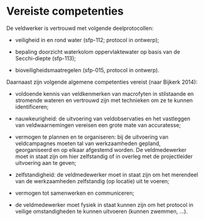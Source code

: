 # Vereiste competenties

```{=html}
<!--
Omschrijving van de basiskennis (bv. kennis van bepaalde soorten) en vaardigheden (bv. bepaalde apparatuur kunnen bedienen), die de gebruiker van het protocol moet hebben om het protocol op een gepaste manier te kunnen uitvoeren.
Eventueel kan er verwezen worden naar bepaalde opleidingen.

sfp-113 nog toe te voegen aan protocollenwebsite
-->
```
De veldwerker is vertrouwd met volgende deelprotocollen:

-   veiligheid in en rond water (sfp-112; protocol in ontwerp);

-   bepaling doorzicht waterkolom oppervlaktewater op basis van de Secchi-diepte (sfp-113);

-   bioveiligheidsmaatregelen (sfp-015, protocol in ontwerp).

Daarnaast zijn volgende algemene competenties vereist (naar Bijkerk 2014):

-   voldoende kennis van veldkenmerken van macrofyten in stilstaande en stromende wateren en vertrouwd zijn met technieken om ze te kunnen identificeren;

-   nauwkeurigheid: de uitvoering van veldobservaties en het vastleggen van veldwaarnemingen vereisen een grote mate van accuratesse;

-   vermogen te plannen en te organiseren: bij de uitvoering van veldcampagnes moeten tal van werkzaamheden gepland, georganiseerd en op elkaar afgestemd worden.
    De veldmedewerker moet in staat zijn om hier zelfstandig of in overleg met de projectleider uitvoering aan te geven;

-   zelfstandigheid: de veldmedewerker moet in staat zijn om het merendeel van de werkzaamheden zelfstandig (op locatie) uit te voeren;

-   vermogen tot samenwerken en communiceren;

-   de veldmedewerker moet fysiek in staat kunnen zijn om het protocol in veilige omstandigheden te kunnen uitvoeren (kunnen zwemmen, ...).
